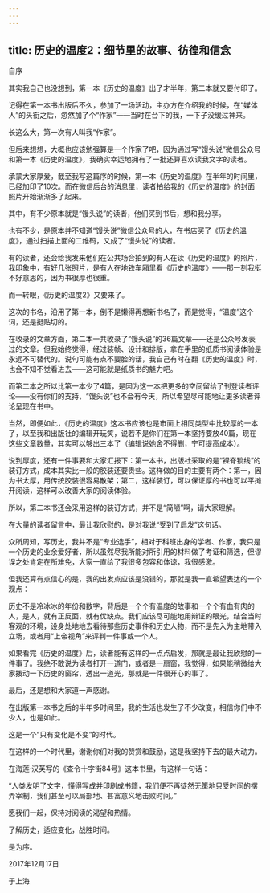 ```yaml
---
---
---
```

title: 历史的温度2：细节里的故事、彷徨和信念
---





自序


其实我自己也没想到，第一本《历史的温度》出了才半年，第二本就又要付印了。

记得在第一本书出版后不久，参加了一场活动，主办方在介绍我的时候，在“媒体人”的头衔之后，忽然加了个“作家”——当时在台下的我，一下子没缓过神来。

长这么大，第一次有人叫我“作家”。

但后来想想，大概也应该勉强算是一个作家了吧，因为通过写“馒头说”微信公众号和第一本《历史的温度》，我确实幸运地拥有了一批还算喜欢读我文字的读者。

承蒙大家厚爱，截至我写这篇序的时候，第一本《历史的温度》在半年的时间里，已经加印了10次。而在微信后台的消息里，读者拍给我的《历史的温度》的封面照片开始渐渐多了起来。

其中，有不少原本就是“馒头说”的读者，他们买到书后，想和我分享。

也有不少，是原本并不知道“馒头说”微信公众号的人，在书店买了《历史的温度》，通过扫描上面的二维码，又成了“馒头说”的读者。

有的读者，还会给我发来他们在公共场合拍到的有人在读《历史的温度》的照片，我印象中，有好几张照片，是有人在地铁车厢里看《历史的温度》——那一刻我挺不好意思的，因为书很厚也很重。

而一转眼，《历史的温度2》又要来了。

这次的书名，沿用了第一本，倒不是懒得再想新书名了，而是觉得，“温度”这个词，还是挺贴切的。

在收录的文章方面，第二本一共收录了“馒头说”的36篇文章——还是公众号发表过的文章。但我始终觉得，经过装帧、设计和排版，拿在手里的纸质书阅读体验是永远不可替代的。说句可能有点不要脸的话，我自己有时在翻《历史的温度》时，也会不知不觉看进去——这可能就是纸质书的魅力吧。

而第二本之所以比第一本少了4篇，是因为这一本把更多的空间留给了刊登读者评论——没有你们的支持，“馒头说”也不会有今天，所以希望尽可能地让更多读者评论呈现在书中。

当然，即便如此，《历史的温度》这本书应该也是市面上相同类型中比较厚的一本了，以至我和出版社的编辑开玩笑，说若不是你们在第一本坚持要放40篇，现在这些文章数量，其实可以够出三本了（编辑说她舍不得删，宁可提高成本）。

说到厚度，还有一件事要和大家汇报下：第一本书，出版社采取的是“裸脊锁线”的装订方式，成本其实比一般的胶装还要贵些。这样做的目的主要有两个：第一，因为书太厚，用传统胶装很容易散架；第二，这样装订，可以保证厚的书也可以平摊开阅读，这样可以改善大家的阅读体验。

所以，第二本书还会采用这样的装订方式，并不是“简陋”啊，请大家理解。

在大量的读者留言中，最让我欣慰的，是对我说“受到了启发”这句话。

众所周知，写历史，我并不是“专业选手”，相对于科班出身的学者、作家，我只是一个历史的业余爱好者，所以虽然尽我所能对所引用的材料做了考证和筛选，但谬误之处肯定在所难免，大家一直给了我很多包容和体谅，我很感激。

但我还算有点信心的是，我的出发点应该是没错的，那就是我一直希望表达的一个观点：

历史不是冷冰冰的年份和数字，背后是一个个有温度的故事和一个个有血有肉的人，是人，就有正反面，就有优缺点。我们应该尽可能地用辩证的眼光，结合当时客观的环境，设身处地地去看待那些历史事件和历史人物，而不是先入为主地带入立场，或者用“上帝视角”来评判一件事或一个人。

如果看完《历史的温度》后，读者能有这样的一点点启发，那就是最让我欣慰的一件事了。我绝不敢说为读者打开一道门，或者是一扇窗，我觉得，如果能稍微给大家拨动一下历史的窗帘，透出一道光，那就是一件很开心的事了。

最后，还是想和大家道一声感谢。

在出版第一本书之后的半年多时间里，我的生活也发生了不少改变，相信你们中不少人，也是如此。

这是一个“只有变化是不变”的时代。

在这样的一个时代里，谢谢你们对我的赞赏和鼓励，这是我坚持下去的最大动力。

在海莲·汉芙写的《查令十字街84号》这本书里，有这样一句话：

“人类发明了文字，懂得写成并印刷成书籍，我们便不再徒然无策地只受时间的摆弄宰制，我们甚至可以局部地、甚富意义地击败时间。”

愿我们一起，保持对阅读的渴望和热情。

了解历史，适应变化，战胜时间。

是为序。

2017年12月17日

于上海